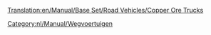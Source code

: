 [[Translation:en/Manual/Base Set/Road Vehicles/Copper Ore Trucks]]

{{nl/Manual/Base Set/Road Vehicles/Wegvoertuig|name     = MPS Koperertstruck
  |img      = en/Manual/Base Set/Road Vehicles/MPS Copper Ore Truck.png
  |price    = £4.961 (€9.922) 
  |speed    = 30 mph (48 km/h)
  |annual   = £421 (€842)
  |designed = 1935
  |life     = 15
  |capacity = 22 ton kopererts
}}
{{nl/Manual/Base Set/Road Vehicles/Wegvoertuig|name     = Uhl Koperertstruck
  |img      = en/Manual/Base Set/Road Vehicles/Uhl Copper Ore Truck.png
  |price    = £5.740 (€11.480)
  |speed    = 55 mph (88 km/h)
  |annual   = £787 (€1.574)
  |designed = 1977
  |life     = 15
  |capacity = 25 ton kopererts
}}
{{nl/Manual/Base Set/Road Vehicles/Wegvoertuig|name     = Goss Koperertstruck
  |img      = en/Manual/Base Set/Road Vehicles/Goss Copper Ore Truck.png
  |price    = £6.150 (€12.300) 
  |speed    = 70 mph (112 km/h)
  |annual   = £1.125 (€2.250)
  |designed = 2011
  |life     = 15
  |capacity = 27 ton kopererts
}}

[[Category:nl/Manual/Wegvoertuigen]]
